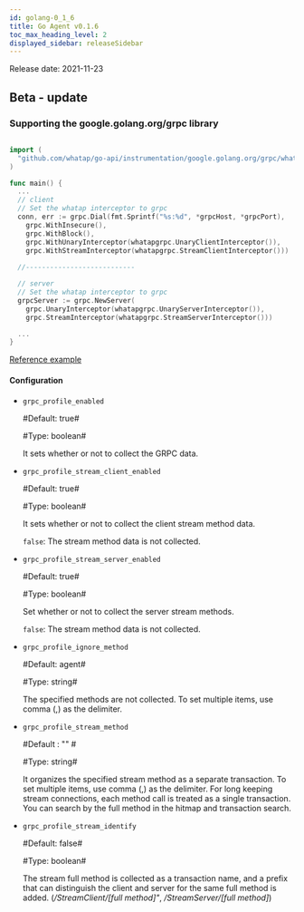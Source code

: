 ```yaml
---
id: golang-0_1_6
title: Go Agent v0.1.6
toc_max_heading_level: 2
displayed_sidebar: releaseSidebar
---
```



Release date: 2021-11-23

## Beta - update

### Supporting the google.golang.org/grpc library

```go title='Install guide'

import (
  "github.com/whatap/go-api/instrumentation/google.golang.org/grpc/whatapgrpc"
)

func main() {
  ...
  // client
  // Set the whatap interceptor to grpc
  conn, err := grpc.Dial(fmt.Sprintf("%s:%d", *grpcHost, *grpcPort),
    grpc.WithInsecure(),
    grpc.WithBlock(),
    grpc.WithUnaryInterceptor(whatapgrpc.UnaryClientInterceptor()),
    grpc.WithStreamInterceptor(whatapgrpc.StreamClientInterceptor()))
      
  //---------------------------

  // server
  // Set the whatap interceptor to grpc
  grpcServer := grpc.NewServer(
    grpc.UnaryInterceptor(whatapgrpc.UnaryServerInterceptor()),
    grpc.StreamInterceptor(whatapgrpc.StreamServerInterceptor()))

  ...
}
```

[Reference example](https://github.com/whatap/go-api-example/tree/main/google.golang.org/grpc)

#### Configuration

- `grpc_profile_enabled`

  \#Default: true#

  \#Type: boolean# 

  It sets whether or not to collect the GRPC data. 

- `grpc_profile_stream_client_enabled`

  \#Default: true#

  \#Type: boolean#

  It sets whether or not to collect the client stream method data.

  `false`: The stream method data is not collected. 

- `grpc_profile_stream_server_enabled`

  \#Default: true#

  \#Type: boolean#

  Set whether or not to collect the server stream methods.

  `false`: The stream method data is not collected. 

- `grpc_profile_ignore_method`

  \#Default: agent#

  \#Type: string# 

  The specified methods are not collected. To set multiple items, use comma (,) as the delimiter.

- `grpc_profile_stream_method`

  \#Default : "" #

  \#Type: string# 

  It organizes the specified stream method as a separate transaction. To set multiple items, use comma (,) as the delimiter. For long keeping stream connections, each method call is treated as a single transaction. You can search by the full method in the hitmap and transaction search. 

- `grpc_profile_stream_identify`

  \#Default: false#

  \#Type: boolean#

  The stream full method is collected as a transaction name, and a prefix that can distinguish the client and server for the same full method is added. (_/StreamClient/[full method]"_, _/StreamServer/[full method]_)
